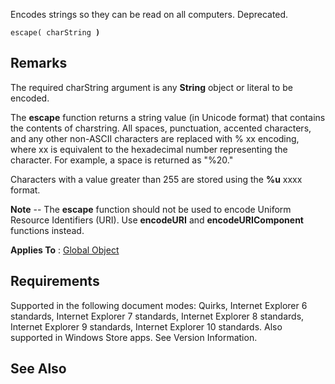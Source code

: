 Encodes strings so they can be read on all computers. Deprecated.

 escape( charString ''')'''

==Remarks==
The required charString argument is any '''String''' object or literal to be encoded.

The '''escape''' function returns a string value (in Unicode format) that contains the contents of charstring. All spaces, punctuation, accented characters, and any other non-ASCII characters are replaced with % xx encoding, where xx is equivalent to the hexadecimal number representing the character. For example, a space is returned as "%20."

Characters with a value greater than 255 are stored using the '''%u''' xxxx format.

'''Note''' -- The '''escape''' function should not be used to encode Uniform Resource Identifiers (URI). Use '''encodeURI''' and '''encodeURIComponent''' functions instead.

'''Applies To''' : [[Global|Global Object]]


==Requirements==
Supported in the following document modes: Quirks, Internet Explorer 6 standards, Internet Explorer 7 standards, Internet Explorer 8 standards, Internet Explorer 9 standards, Internet Explorer 10 standards. Also supported in Windows Store apps. See Version Information.


==See Also==

              

              

              

              
